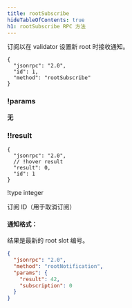 ```yaml
---
title: rootSubscribe
hideTableOfContents: true
h1: rootSubscribe RPC 方法
---
```


订阅以在 validator 设置新 root 时接收通知。

<APIMethod>

```jsonc !!request
{
  "jsonrpc": "2.0",
  "id": 1,
  "method": "rootSubscribe"
}
```

### !params

**无**

### !!result

```jsonc !response
{
  "jsonrpc": "2.0",
  // !hover result
  "result": 0,
  "id": 1
}
```

!type integer

订阅 ID（用于取消订阅）

</APIMethod>

#### 通知格式：

结果是最新的 root slot 编号。

```json
{
  "jsonrpc": "2.0",
  "method": "rootNotification",
  "params": {
    "result": 42,
    "subscription": 0
  }
}
```
